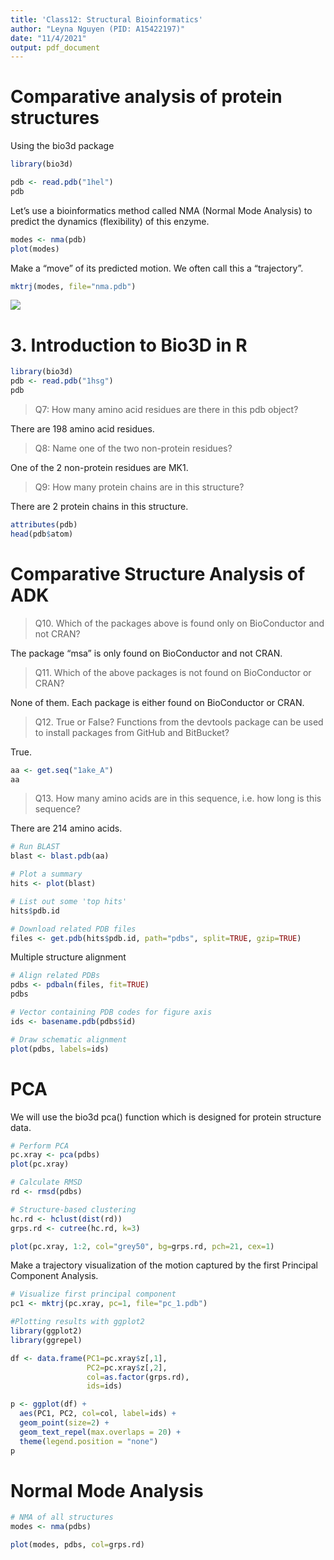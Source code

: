 ```yaml
---
title: 'Class12: Structural Bioinformatics'
author: "Leyna Nguyen (PID: A15422197)"
date: "11/4/2021"
output: pdf_document
---
```


# Comparative analysis of protein structures

Using the bio3d package

```r
library(bio3d)

pdb <- read.pdb("1hel")
pdb
```

Let's use a bioinformatics method called NMA (Normal Mode Analysis) to predict the dynamics (flexibility) of this enzyme.

```r
modes <- nma(pdb)
plot(modes)
```

Make a "move" of its predicted motion. We often call this a "trajectory". 

```r
mktrj(modes, file="nma.pdb")
```

![](vmdscene.png)

# 3. Introduction to Bio3D in R

```r
library(bio3d)
pdb <- read.pdb("1hsg")
pdb
```

> Q7: How many amino acid residues are there in this pdb object?

There are 198 amino acid residues. 

> Q8: Name one of the two non-protein residues?

One of the 2 non-protein residues are MK1.

> Q9: How many protein chains are in this structure?

There are 2 protein chains in this structure.

```r
attributes(pdb)
head(pdb$atom)
```


# Comparative Structure Analysis of ADK 

> Q10. Which of the packages above is found only on BioConductor and not CRAN?

The package "msa" is only found on BioConductor and not CRAN.

> Q11. Which of the above packages is not found on BioConductor or CRAN?

None of them. Each package is either found on BioConductor or CRAN. 

> Q12. True or False? Functions from the devtools package can be used to install packages from GitHub and BitBucket?

True.

```r
aa <- get.seq("1ake_A")
aa
```

> Q13. How many amino acids are in this sequence, i.e. how long is this sequence?

There are 214 amino acids.

```r
# Run BLAST
blast <- blast.pdb(aa)
```

```r
# Plot a summary
hits <- plot(blast)
```

```r
# List out some 'top hits'
hits$pdb.id
```

```r
# Download related PDB files
files <- get.pdb(hits$pdb.id, path="pdbs", split=TRUE, gzip=TRUE)
```

Multiple structure alignment 
```r
# Align related PDBs
pdbs <- pdbaln(files, fit=TRUE)
pdbs
```

```r
# Vector containing PDB codes for figure axis
ids <- basename.pdb(pdbs$id)

# Draw schematic alignment
plot(pdbs, labels=ids)
```

# PCA
We will use the bio3d pca() function which is designed for protein structure data.
```r
# Perform PCA
pc.xray <- pca(pdbs)
plot(pc.xray)
```
```r
# Calculate RMSD
rd <- rmsd(pdbs)

# Structure-based clustering
hc.rd <- hclust(dist(rd))
grps.rd <- cutree(hc.rd, k=3)

plot(pc.xray, 1:2, col="grey50", bg=grps.rd, pch=21, cex=1)
```

Make a trajectory visualization of the motion captured by the first Principal Component Analysis.
```r
# Visualize first principal component
pc1 <- mktrj(pc.xray, pc=1, file="pc_1.pdb")
```

```r
#Plotting results with ggplot2
library(ggplot2)
library(ggrepel)

df <- data.frame(PC1=pc.xray$z[,1], 
                 PC2=pc.xray$z[,2], 
                 col=as.factor(grps.rd),
                 ids=ids)

p <- ggplot(df) + 
  aes(PC1, PC2, col=col, label=ids) +
  geom_point(size=2) +
  geom_text_repel(max.overlaps = 20) +
  theme(legend.position = "none")
p
```

# Normal Mode Analysis

```r
# NMA of all structures
modes <- nma(pdbs)

plot(modes, pdbs, col=grps.rd)
```











